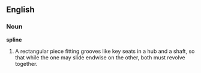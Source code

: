 ==English==

===Noun===

'''spline'''

#A rectangular piece fitting grooves like key seats in a hub and a shaft, so that while the one may slide endwise on the other, both must revolve together.